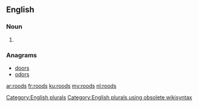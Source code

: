 ==English==

===Noun===
{{head|en}}

# {{plural of|rood}}

===Anagrams===
* [[doors#English|doors]] 
* [[odors#English|odors]]

[[Category:English plurals]][[Category:English plurals using obsolete wikisyntax]]

[[ar:roods]]
[[fr:roods]]
[[ku:roods]]
[[my:roods]]
[[nl:roods]]